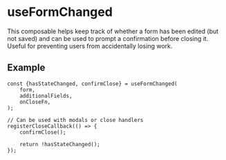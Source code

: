 
<Meta title="Composables/useFormChanged" />

# useFormChanged

This composable helps keep track of whether a form has been edited (but not saved) and can be used to prompt a confirmation before closing it. Useful for preventing users from accidentally losing work.

## Example

```
const {hasStateChanged, confirmClose} = useFormChanged(
    form,
    additionalFields,
    onCloseFn,
);

// Can be used with modals or close handlers
registerCloseCallback(() => {
    confirmClose();

    return !hasStateChanged();
});
```

